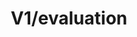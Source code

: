 ---
title: 'V1/evaluation'
openapi: 'GET /v1/evaluation'
description: "This endpoint allows B2B clients to retrieve all the evaluation report or for a specific set of handwritten notes. Clients can provide parameters such as student name, class, subject, and date of evaluation to filter the results."
---
